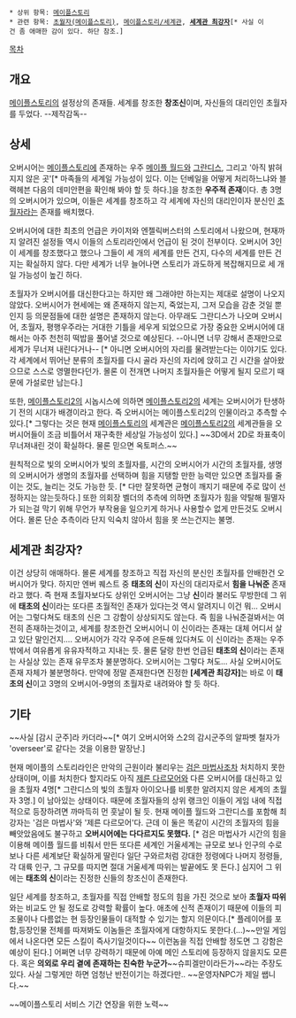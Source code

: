  * 상위 항목: [[메이플스토리]]
 * 관련 항목: [[초월자(메이플스토리)]], [[메이플스토리/세계관]], '''[[세계관 최강자]]'''[* 사실 이건 좀 애매한 감이 있다. 하단 참조.]

[[목차]]
== 개요 ==
[[메이플스토리]]의 설정상의 존재들. 세계를 창조한 '''창조신'''이며, 자신들의 대리인인 초월자를 두었다. --제작감독--

== 상세 ==
오버시어는 [[메이플스토리]]에 존재하는 우주 [[메이플 월드]]와 [[그란디스]], 그리고 '아직 밝혀지지 않은 곳'[* 마족들의 세계일 가능성이 있다. 이는 던베일을 어떻게 처리하느냐와 블랙헤븐 다음의 데미안편을 확인해 봐야 할 듯 하다.]을 창조한 '''우주적 존재'''이다. 총 3명의 오버시어가 있으며, 이들은 세계를 창조하고 각 세계에 자신의 대리인이자 분신인 [[초월자]]라는 존재를 배치했다. 

오버시어에 대한 최초의 언급은 카이저와 엔젤릭버스터의 스토리에서 나왔으며, 현재까지 알려진 설정들 역시 이들의 스토리라인에서 언급이 된 것이 전부이다. 오버시어 3인이 세계를 창조했다고 했으나 그들이 세 개의 세계를 만든 건지, 다수의 세계를 만든 건지는 확실하지 않다. 다만 세계가 너무 늘어나면 스토리가 과도하게 복잡해지므로 세 개일 가능성이 높긴 하다.

초월자가 오버시어를 대신한다고는 하지만 왜 그래야만 하는지는 제대로 설명이 나오지 않았다. 오버시어가 현세에는 왜 존재하지 않는지, 죽었는지, 그저 모습을 감춘 것일 뿐인지 등 의문점들에 대한 설명은 존재하지 않는다. 아무래도 그란디스가 나오며 오버시어, 초월자, 평행우주라는 거대한 기틀을 세우게 되었으므로 가장 중요한 오버시어에 대해서는 아주 천천히 떡밥을 풀어낼 것으로 예상된다. --아니면 너무 강해서 존재만으로 세계가 무너져 내린다거나-- [* 아니면 오버시어의 자리를 물려받는다는 이야기도 있다. 각 세계에서 뛰어난 분류의 초월자를 다시 골라 자신의 자리에 앉히고 긴 시간을 살아왔으므로 스스로 영멸한다던가. 몰론 이 전개면 나머지 초월자들은 어떻게 될지 모르기 때문에 가설로만 남는다.]
 
또한, [[메이플스토리2]]의 시놉시스에 의하면 [[메이플스토리2]]의 세계는 오버시어가 탄생하기 전의 시대가 배경이라고 한다. 즉 오버시어는 메이플스토리2의 인물이라고 추측할 수 있다.[* 그렇다는 것은 현재 [[메이플스토리]]의 세계관은 [[메이플스토리2]]의 세계관들을 오버시어들이 조금 비틀어서 재구축한 세상일 가능성이 있다.] ~~3D에서 2D로 좌표축이 무너져내린 것이 확실하다. 물론 믿으면 옥토퍼스.~~

원칙적으로 빛의 오버시어가 빛의 초월자를, 시간의 오버시어가 시간의 초월자를, 생명의 오버시어가 생명의 초월자를 선택하며 힘을 지탱할 만한 능력만 있으면 초월자를 줄이는 것도, 늘리는 것도 가능한 듯. [* 다만 잘못하면 균형이 깨지기 때문에 주로 많이 선정하지는 않는듯하다.] 또한 의회장 벨더의 추측에 의하면 초월자가 힘을 약탈해 필멸자가 되는걸 막기 위해 무언가 부작용을 일으키게 하거나 사용할수 없게 만든것도 오버시어다. 몰론 단순 추측이라 단지 익숙치 않아서 힘을 못 쓰는건지는 불명.

== 세계관 최강자? ==
이건 상당히 애매하다. 몰론 세계를 창조하고 직접 자신의 분신인 초월자를 안배한건 오버시어가 맞다.
하지만 엔버 퀘스트 중 '''태초의 신'''이 자신의 대리자로서 '''힘을 나눠준''' 존재라고 했다. 즉 현재 초월자보다도 상위인 오버시어는 그냥 '''신'''이라 불러도 무방한데 그 위에 '''태초의 신'''이라는 또다른 초월적인 존재가 있다는것 역시 알려지니 이건 뭐... 오버시어는 그렇다쳐도 태초의 신은 그 강함이 상상되지도 않는다. 즉 힘을 나눠준걸봐서는 여전히 존재하는것이고, 세계를 창조한건 오버시어니 이 신이라는 존재는 대체 어디서 살고 있단 말인건지.... 오버시어가 각각 우주에 은둔해 있다쳐도 이 신이라는 존재는 우주밖에서 여유롭게 유유자적하고 지내는 듯. 몰론 달랑 한번 언급된 '''태초의 신'''이라는 존재는 사실상 있는 존재 유무조차 불분명하다. 오버시어는 그렇다 쳐도... 사실 오버시어도 존재 자체가 불분명하다. 만약에 정말 존재한다면 진정한 '''[세계관 최강자]'''는 바로 이 '''태초의 신'''이고 3명의 오버시어-9명의 초월자로 내려와야 할 듯 하다.

== 기타 ==
~~사실 [감시 군주]라 카더라~~[* 여기 오버시어와 스2의 감시군주의 알파벳 철자가 'overseer'로 같다는 것을 이용한 말장난.]

현재 메이플의 스토리라인은 만악의 근원이라 불리우는 [[검은 마법사]]조차 처치하지 못한 상태이며, 이를 처치한다 할지라도 아직 [[제른 다르모어]]와 다른 오버시어를 대신하고 있을 초월자 4명[* 그란디스의 빛의 초월자 아이오나를 비롯한 알려지지 않은 세계의 초월자 3명.] 이 남아있는 상태이다. 때문에 초월자들의 상위 랭크인 이들이 게임 내에 직접적으로 등장하려면 까마득히 먼 훗날이 될 듯. 현재 메이플 월드와 그란디스를 포함해 최강자는 '검은 마법사'와 '제른 다르모어'다. 근데 이 둘은 똑같이 시간의 초월자의 힘을 빼앗았음에도 불구하고 '''오버시어에는 다다르지도 못했다.''' [* 검은 마법사가 시간의 힘을 이용해 메이플 월드를 비춰서 만든 또다른 세계인 거울세계는 규모로 보나 인구의 수로 보나 다른 세계보단 확실하게 딸린다 일단 구와르처럼 강대한 정령에다 나머지 정령들, 각 대륙 인구, 그 규모를 따지면 절대 거울세계 따위는 발끝에도 못 든다.] 심지어 그 위에는 '''태초의 신'''이라는 진정한 신들의 창조신이 존재한다.

일단 세계를 창조하고, 초월자를 직접 안배할 정도의 힘을 가진 것으로 보아 '''초월자 따위'''와는 비교도 안 될 정도로 강력할 확률이 높다. 애초에 신적 존재이기 때문에 이들의 피조물이나 다름없는 현 등장인물들이 대적할 수 있기는 할지 의문이다.[* 플레이어를 포함,등장인물 전체를 따져봐도 이놈들은 초월자에게 대항하지도 못한다.(...)~~만일 게임에서 나온다면 모든 스킬이 즉사기일것이다~~ 이런놈을 직접 안배할 정도면 그 강함은 예상이 된다.] 어쩌면 너무 강력하기 때문에 아예 메인 스토리에 등장하지 않을지도 모른다. 혹은 '''의외로 우리 곁에 존재하는 친숙한 누군가'''~~슈피겔만이라든가~~라는 주장도 있다. 사실 그렇게만 하면 엄청난 반전이기는 하겠다만.. ~~운영자NPC가 제일 쌥니다.~~

~~메이플스토리 서비스 기간 연장을 위한 노력~~
